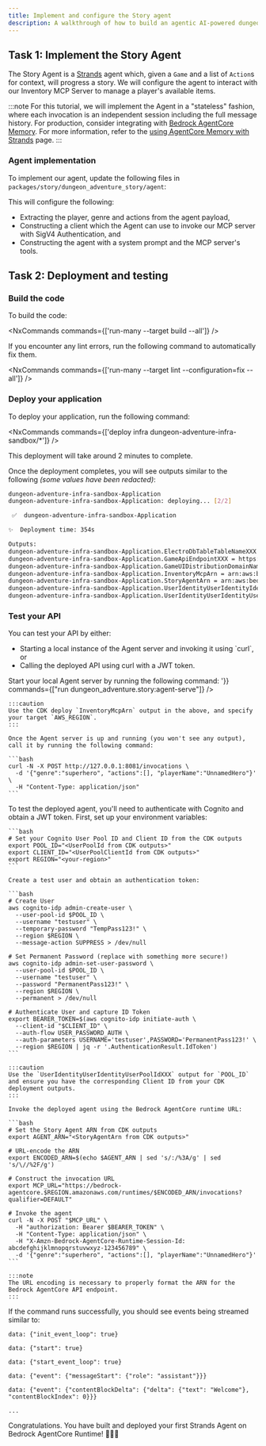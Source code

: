 ```yaml
---
title: Implement and configure the Story agent
description: A walkthrough of how to build an agentic AI-powered dungeon adventure game using the @aws/nx-plugin.
---
```




## Task 1: Implement the Story Agent

The Story Agent is a [Strands](https://strandsagents.com/) agent which, given a `Game` and a list of `Action`s for context, will progress a story. We will configure the agent to interact with our Inventory MCP Server to manage a player's available items.

:::note
For this tutorial, we will implement the Agent in a "stateless" fashion, where each invocation is an independent session including the full message history. For production, consider integrating with [Bedrock AgentCore Memory](https://docs.aws.amazon.com/bedrock-agentcore/latest/devguide/memory.html). For more information, refer to the [using AgentCore Memory with Strands](https://github.com/aws/bedrock-agentcore-sdk-python/tree/main/src/bedrock_agentcore/memory/integrations/strands) page.
:::

### Agent implementation

To implement our agent, update the following files in `packages/story/dungeon_adventure_story/agent`:

<Tabs>
  <TabItem label="main.py">
<E2EDiff lang="python" before="dungeon-adventure/3/main.py.old.template" after="dungeon-adventure/3/main.py.template" />
  </TabItem>
  <TabItem label="agent.py">
<E2EDiff lang="python" before="dungeon-adventure/3/agent.py.old.template" after="dungeon-adventure/3/agent.py.template" />
  </TabItem>
</Tabs>

This will configure the following:

- Extracting the player, genre and actions from the agent payload,
- Constructing a client which the Agent can use to invoke our MCP server with SigV4 Authentication, and
- Constructing the agent with a system prompt and the MCP server's tools.

## Task 2: Deployment and testing

### Build the code

To build the code:

<NxCommands commands={['run-many --target build --all']} />

<Aside type="tip">
If you encounter any lint errors, run the following command to automatically fix them.

<NxCommands commands={['run-many --target lint --configuration=fix --all']} />
</Aside>

### Deploy your application
To deploy your application, run the following command:

<NxCommands commands={['deploy infra dungeon-adventure-infra-sandbox/*']} />

This deployment will take around 2 minutes to complete.

Once the deployment completes, you will see outputs similar to the following _(some values have been redacted)_:

```bash
dungeon-adventure-infra-sandbox-Application
dungeon-adventure-infra-sandbox-Application: deploying... [2/2]

 ✅  dungeon-adventure-infra-sandbox-Application

✨  Deployment time: 354s

Outputs:
dungeon-adventure-infra-sandbox-Application.ElectroDbTableTableNameXXX = dungeon-adventure-infra-sandbox-Application-ElectroDbTableXXX-YYY
dungeon-adventure-infra-sandbox-Application.GameApiEndpointXXX = https://xxx.execute-api.region.amazonaws.com/prod/
dungeon-adventure-infra-sandbox-Application.GameUIDistributionDomainNameXXX = xxx.cloudfront.net
dungeon-adventure-infra-sandbox-Application.InventoryMcpArn = arn:aws:bedrock-agentcore:region:xxxxxxx:runtime/dungeonadventureventoryMcpServerXXXX-YYYY
dungeon-adventure-infra-sandbox-Application.StoryAgentArn = arn:aws:bedrock-agentcore:region:xxxxxxx:runtime/dungeonadventurecationStoryAgentXXXX-YYYY
dungeon-adventure-infra-sandbox-Application.UserIdentityUserIdentityIdentityPoolIdXXX = region:xxx
dungeon-adventure-infra-sandbox-Application.UserIdentityUserIdentityUserPoolIdXXX = region_xxx
```

### Test your API

You can test your API by either:
<ul>
<li>Starting a local instance of the Agent server and invoking it using `curl`, or</li>
<li>Calling the deployed API using curl with a JWT token.</li>
</ul>

<Tabs>
  <TabItem label="Local">
  Start your local Agent server by running the following command:
    <NxCommands highlights={['arn:aws:bedrock-agentcore:region:xxxxxxx:runtime/dungeonadventureventoryMcpServerXXXX-YYYY', 'region']} env={{INVENTORY_MCP_ARN:"arn:aws:bedrock-agentcore:region:xxxxxxx:runtime/dungeonadventureventoryMcpServerXXXX-YYYY", AWS_REGION: '<region>'}} commands={["run dungeon_adventure.story:agent-serve"]} />

    :::caution
    Use the CDK deploy `InventoryMcpArn` output in the above, and specify your target `AWS_REGION`.
    :::

    Once the Agent server is up and running (you won't see any output), call it by running the following command:

    ```bash
    curl -N -X POST http://127.0.0.1:8081/invocations \
      -d '{"genre":"superhero", "actions":[], "playerName":"UnnamedHero"}' \
      -H "Content-Type: application/json"
    ```
  </TabItem>
  <TabItem label="Deployed">
    To test the deployed agent, you'll need to authenticate with Cognito and obtain a JWT token. First, set up your environment variables:

    ```bash
    # Set your Cognito User Pool ID and Client ID from the CDK outputs
    export POOL_ID="<UserPoolId from CDK outputs>"
    export CLIENT_ID="<UserPoolClientId from CDK outputs>"
    export REGION="<your-region>"
    ```

    Create a test user and obtain an authentication token:

    ```bash
    # Create User
    aws cognito-idp admin-create-user \
      --user-pool-id $POOL_ID \
      --username "testuser" \
      --temporary-password "TempPass123!" \
      --region $REGION \
      --message-action SUPPRESS > /dev/null

    # Set Permanent Password (replace with something more secure!)
    aws cognito-idp admin-set-user-password \
      --user-pool-id $POOL_ID \
      --username "testuser" \
      --password "PermanentPass123!" \
      --region $REGION \
      --permanent > /dev/null

    # Authenticate User and capture ID Token
    export BEARER_TOKEN=$(aws cognito-idp initiate-auth \
      --client-id "$CLIENT_ID" \
      --auth-flow USER_PASSWORD_AUTH \
      --auth-parameters USERNAME='testuser',PASSWORD='PermanentPass123!' \
      --region $REGION | jq -r '.AuthenticationResult.IdToken')
    ```

    :::caution
    Use the `UserIdentityUserIdentityUserPoolIdXXX` output for `POOL_ID` and ensure you have the corresponding Client ID from your CDK deployment outputs.
    :::

    Invoke the deployed agent using the Bedrock AgentCore runtime URL:

    ```bash
    # Set the Story Agent ARN from CDK outputs
    export AGENT_ARN="<StoryAgentArn from CDK outputs>"

    # URL-encode the ARN
    export ENCODED_ARN=$(echo $AGENT_ARN | sed 's/:/%3A/g' | sed 's/\//%2F/g')

    # Construct the invocation URL
    export MCP_URL="https://bedrock-agentcore.$REGION.amazonaws.com/runtimes/$ENCODED_ARN/invocations?qualifier=DEFAULT"

    # Invoke the agent
    curl -N -X POST "$MCP_URL" \
      -H "authorization: Bearer $BEARER_TOKEN" \
      -H "Content-Type: application/json" \
      -H "X-Amzn-Bedrock-AgentCore-Runtime-Session-Id: abcdefghijklmnopqrstuvwxyz-123456789" \
      -d '{"genre":"superhero", "actions":[], "playerName":"UnnamedHero"}'
    ```

    :::note
    The URL encoding is necessary to properly format the ARN for the Bedrock AgentCore API endpoint.
    :::
  </TabItem>
</Tabs>

If the command runs successfully, you should see events being streamed similar to:

```
data: {"init_event_loop": true}

data: {"start": true}

data: {"start_event_loop": true}

data: {"event": {"messageStart": {"role": "assistant"}}}

data: {"event": {"contentBlockDelta": {"delta": {"text": "Welcome"}, "contentBlockIndex": 0}}}

...
```

Congratulations. You have built and deployed your first Strands Agent on Bedrock AgentCore Runtime!  🎉🎉🎉
